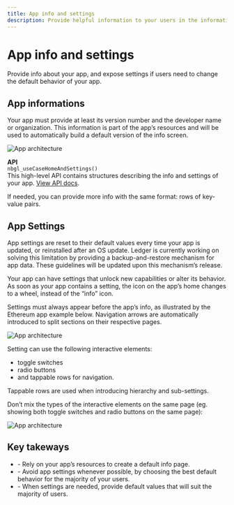 ```yaml
---
title: App info and settings
description: Provide helpful information to your users in the informations section. And for advanced use cases, provide app settings that unlock additional functionality or change the default behavior of your app.
---
```



# App info and settings

Provide info about your app, and expose settings if users need to change the default behavior of your app.

## App informations

Your app must provide at least its version number and the developer name or organization. This information is part of the app’s resources and will be used to automatically build a default version of the info screen.

![App architecture](/device-app/stax-bitcoin-infos.png)

<Callout emoji="💻">
	<b>API</b><br/>
  	<code>nbgl_useCaseHomeAndSettings()</code><br/>
  	This high-level API contains structures describing the info and settings of your app. <a href="https://ledgerhq.github.io/ledger-secure-sdk/nbgl__use__case_8h.html#a438078d9be71706e0ad6a05f56658255">View API docs</a>.
</Callout>

If needed, you can provide more info with the same format: rows of key-value pairs.

## App Settings

<Callout type="warning" emoji="⚠️">
  App settings are reset to their default values every time your app is updated, or reinstalled after an OS update.
	Ledger is currently working on solving this limitation by providing a backup-and-restore mechanism for app data. These guidelines will be updated upon this mechanism’s release.
</Callout>

Your app can have settings that unlock new capabilities or alter its behavior. As soon as your app contains a setting, the icon on the app’s home changes to a wheel, instead of the “info” icon.

Settings must always appear before the app’s info, as illustrated by the Ethereum app example below. Navigation arrows are automatically introduced to split sections on their respective pages.


![App architecture](/device-app/stax-settings-01.png)

Setting can use the following interactive elements:
- toggle switches
- radio buttons
- and tappable rows for navigation.

Tappable rows are used when introducing hierarchy and sub-settings.

Don’t mix the types of the interactive elements on the same page (eg. showing both toggle switches and radio buttons on the same page):


![App architecture](/device-app/stax-settings-02.png)


## Key takeways

<Callout>
	<ul>
		<li>- Rely on your app’s resources to create a default info page.</li>
		<li>- Avoid app settings whenever possible, by choosing the best default behavior for the majority of your users.</li>
		<li>- When settings are needed, provide default values that will suit the majority of users.</li>
	</ul>
</Callout>

